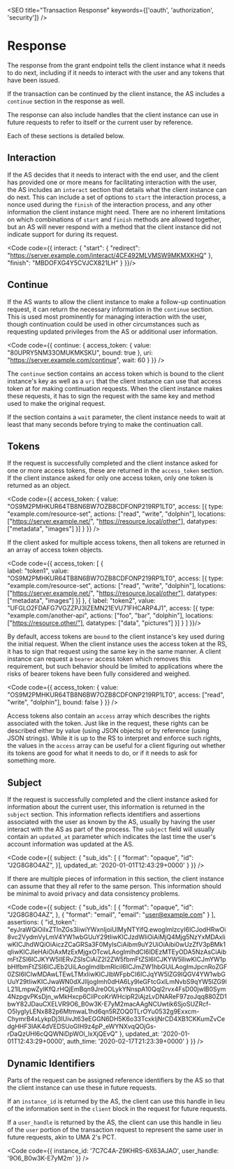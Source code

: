 

<SEO title="Transaction Response" keywords={['oauth', 'authorization', 'security']} />

# Response

The response from the grant endpoint tells the client instance what it needs to do next, including if it needs to <Link to="/interaction">interact with the user</Link> and any <Link to="/tokens">tokens that have been issued</Link>. 

If the transaction can be continued by the client instance, the AS includes a `continue` section in the response as well.

The response can also include handles that the client instance can use in future requests to refer to itself or the current user by reference.

<TransactionResponse />

Each of these sections is detailed below.

## Interaction

If the AS decides that it needs to interact with the end user, and the client has provided one or more means for facilitating interaction with the user, the AS includes an `interact` section that details what the client instance can do next. This can include a set of options to `start` the interaction process, a nonce used during the `finish` of the interaction process, and any other information the client instance might need. There are no inherent limitations on which combinations of `start` and `finish` methods are allowed together, but an AS will never respond with a method that the client instance did not indicate support for during its request.

<Code code={{
    interact: {
        "start": {
            "redirect": "https://server.example.com/interact/4CF492MLVMSW9MKMXKHQ"
        },
        "finish": "MBDOFXG4Y5CVJCX821LH"
    }
}}/>

## Continue

If the AS wants to allow the client instance to make a follow-up <Link to="/continue">continuation request</Link>, it can return the necessary information in the `continue` section. This is used most prominently for managing <Link to="/interaction">interaction with the user</Link>, though continuation could be used in other circumstances such as requesting updated privileges from the AS or additional user information.

<Code code={{
continue: {
    access_token: {
      value: "80UPRY5NM33OMUKMKSKU",
      bound: true
    },
    uri: "https://server.example.com/continue",
    wait: 60
}
}} />

The `continue` section contains an <Link to="tokens">access token</Link> which is bound to the client instance's key as well as a `uri` that the client instance can use that access token at for making continuation requests. When the client instance makes these requests, it has to sign the request with the same key and method used to make the original request.

If the section contains a `wait` parameter, the client instance needs to wait at least that many seconds before trying to make the continuation call.

## Tokens 

If the request is successfully completed and the client instance asked for one or more access tokens, these are returned in the `access_token` section. If the client instance asked for only one access token, only one token is returned as an object. 

<Code code={{
    access_token: {
        value: "OS9M2PMHKUR64TB8N6BW7OZB8CDFONP219RP1LT0",
        access: [{
          type: "example.com/resource-set",
          actions: ["read", "write", "dolphin"],
          locations: ["https://server.example.net/", "https://resource.local/other"],
          datatypes: ["metadata", "images"]
        }]
    }
}} />

If the client asked for multiple access tokens, then all tokens are returned in an array of access token objects. 

<Code code={{
    access_token: [
        {         
          label: "token1",
          value: "OS9M2PMHKUR64TB8N6BW7OZB8CDFONP219RP1LT0",
          access: [{
            type: "example.com/resource-set",
            actions: ["read", "write", "dolphin"],
            locations: ["https://server.example.net/", "https://resource.local/other"],
            datatypes: ["metadata", "images"]
          }]
        },
        { 
          label: "token2",
          value: "UFGLO2FDAFG7VGZZPJ3IZEMN21EVU71FHCARP4J1",
          access: [{
            type: "example.com/another-api",
            actions: ["foo", "bar", "dolphin"],
            locations: ["https://resource.other/"],
            datatypes: ["data", "pictures"]
          }]
        }
      ]
}}/>

By default, access tokens are `bound` to the client instance's <Link to="/keys">key used during the initial request</Link>. When the client instance uses the access token at the RS, it has to sign that request using the same key in the same manner. A client instance can request a `bearer` access token which removes this requirement, but such behavior should be limited to applications where the risks of bearer tokens have been fully considered and weighed.

<Code code={{
    access_token: {
        value: "OS9M2PMHKUR64TB8N6BW7OZB8CDFONP219RP1LT0",
        access: ["read", "write", "dolphin"],
        bound: false
      }
}} />

Access tokens also contain an `access` array which describes the rights associated with the token. Just like in the request, these rights can be described either by value (using JSON objects) or by reference (using JSON strings). While it is up to the RS to interpret and enforce such rights, the values in the `access` array can be useful for a client figuring out whether its tokens are good for what it needs to do, or if it needs to ask for something more.

## Subject 

If the request is successfully completed and the client instance asked for information about the current user, this information is returned in the `subject` section. This information reflects identifiers and assertions associated with the user as known by the AS, usually by having the user interact with the AS as part of the process. The `subject` field will usually contain an `updated_at` parameter which indicates the last time the user's account information was updated at the AS.

<Code code={{
    subject: {
        "sub_ids": [ {
           "format": "opaque",
           "id": "J2G8G8O4AZ",
        }],
  			updated_at: '2020-01-01T12:43:29+0000'
  		}
}} />


If there are multiple pieces of information in this section, the client instance can assume that they all refer to the same person. This information should be minimal to avoid privacy and data consistency problems. 

<Code code={{
    subject: {
        "sub_ids": [ {
           "format": "opaque",
           "id": "J2G8G8O4AZ",
        }, {
          "format": "email",
          "email": "user@example.com"
        } ],
        assertions: {
           "id_token": "eyJraWQiOiIxZTlnZGs3IiwiYWxnIjoiUlMyNTYifQ.ewogImlzcyI6ICJodHRwOi8vc2VydmVyLmV4YW1wbGUuY29tIiwKICJzdWIiOiAiMjQ4Mjg5NzYxMDAxIiwKICJhdWQiOiAiczZCaGRSa3F0MyIsCiAibm9uY2UiOiAibi0wUzZfV3pBMk1qIiwKICJleHAiOiAxMzExMjgxOTcwLAogImlhdCI6IDEzMTEyODA5NzAsCiAibmFtZSI6ICJKYW5lIERvZSIsCiAiZ2l2ZW5fbmFtZSI6ICJKYW5lIiwKICJmYW1pbHlfbmFtZSI6ICJEb2UiLAogImdlbmRlciI6ICJmZW1hbGUiLAogImJpcnRoZGF0ZSI6ICIwMDAwLTEwLTMxIiwKICJlbWFpbCI6ICJqYW5lZG9lQGV4YW1wbGUuY29tIiwKICJwaWN0dXJlIjogImh0dHA6Ly9leGFtcGxlLmNvbS9qYW5lZG9lL21lLmpwZyIKfQ.rHQjEmBqn9Jre0OLykYNnspA10Qql2rvx4FsD00jwlB0Sym4NzpgvPKsDjn_wMkHxcp6CilPcoKrWHcipR2iAjzLvDNAReF97zoJqq880ZD1bwY82JDauCXELVR9O6_B0w3K-E7yM2macAAgNCUwtik6SjoSUZRcf-O5lygIyLENx882p6MtmwaL1hd6qn5RZOQ0TLrOYu0532g9Exxcm-ChymrB4xLykpDj3lUivJt63eEGGN6DH5K6o33TcxkIjNrCD4XB1CKKumZvCedgHHF3IAK4dVEDSUoGlH9z4pP_eWYNXvqQOjGs-rDaQzUHl6cQQWNiDpWOl_lxXjQEvQ"
        },
  			updated_at: '2020-01-01T12:43:29+0000',
  			auth_time: '2020-02-17T21:23:39+0000'
      }
}} />

## Dynamic Identifiers

Parts of the request can be assigned reference identifiers by the AS so that the client instance can use these in future requests.

If an `instance_id` is returned by the AS, the client can use this handle in lieu of the information sent in the `client` block in the request for future requests. 

If a `user_handle` is returned by the AS, the client can use this handle in lieu of the `user` portion of the transaction request to represent the same user in future requests, akin to UMA 2's PCT.

<Code code={{
    instance_id: '7C7C4A-Z9KHRS-6X63AJAO',
    user_handle: '9O6_B0w3K-E7yM2m'
}} />
